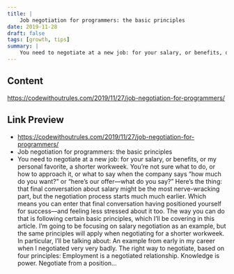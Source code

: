 ```yaml
---
title: |
    Job negotiation for programmers: the basic principles
date: 2019-11-28
draft: false
tags: [growth, tips]
summary: |
    You need to negotiate at a new job: for your salary, or benefits, or my personal favorite, a shorter workweek. You’re not sure what to do, or how to approach it, or what to say when the company says “how much do you want?” or “here’s our offer—what do you say?” Here’s the thing: that final conversation about salary might be the most nerve-wracking part, but the negotiation process starts much much earlier. Which means you can enter that final conversation having positioned yourself for success—and feeling less stressed about it too. The way you can do that is following certain basic principles, which I’ll be covering in this article. I’m going to be focusing on salary negotiation as an example, but the same principles will apply when negotiating for a shorter workweek. In particular, I’ll be talking about: An example from early in my career when I negotiated very very badly. The right way to negotiate, based on four principles: Employment is a negotiated relationship. Knowledge is power. Negotiate from a position of strength. Use the right tactics.
---
```


## Content

https://codewithoutrules.com/2019/11/27/job-negotiation-for-programmers/

## Link Preview

- https://codewithoutrules.com/2019/11/27/job-negotiation-for-programmers/
- Job negotiation for programmers: the basic principles
- You need to negotiate at a new job: for your salary, or benefits, or my personal favorite, a shorter workweek. You’re not sure what to do, or how to approach it, or what to say when the company says “how much do you want?” or “here’s our offer—what do you say?” Here’s the thing: that final conversation about salary might be the most nerve-wracking part, but the negotiation process starts much much earlier. Which means you can enter that final conversation having positioned yourself for success—and feeling less stressed about it too. The way you can do that is following certain basic principles, which I’ll be covering in this article. I’m going to be focusing on salary negotiation as an example, but the same principles will apply when negotiating for a shorter workweek. In particular, I’ll be talking about: An example from early in my career when I negotiated very very badly. The right way to negotiate, based on four principles: Employment is a negotiated relationship. Knowledge is power. Negotiate from a position…
